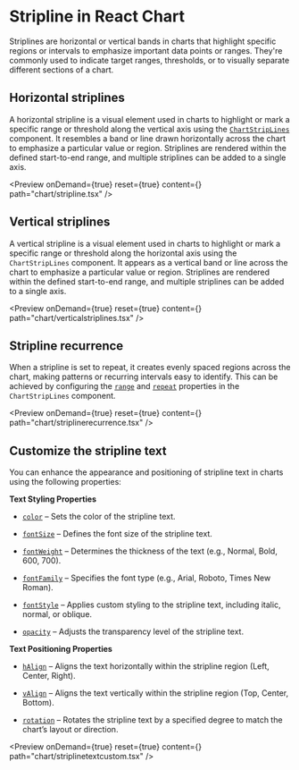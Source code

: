 
<Meta title="React Chart Stripline | Syncfusion"
  description="React Chart striplines are bands or lines across the plot area to highlight ranges, thresholds, or events."
/>

# Stripline in React Chart

Striplines are horizontal or vertical bands in charts that highlight specific regions or intervals to emphasize important data points or ranges. They're commonly used to indicate target ranges, thresholds, or to visually separate different sections of a chart.

## Horizontal striplines

A horizontal stripline is a visual element used in charts to highlight or mark a specific range or threshold along the vertical axis using the [`ChartStripLines`](https://react-api.syncfusion.com/chart/chartstriplineprops) component. It resembles a band or line drawn horizontally across the chart to emphasize a particular value or region. Striplines are rendered within the defined start-to-end range, and multiple striplines can be added to a single axis.

<Preview onDemand={true} reset={true} content={<Stripline />} path="chart/stripline.tsx" />

## Vertical striplines

A vertical stripline is a visual element used in charts to highlight or mark a specific range or threshold along the horizontal axis using the `ChartStripLines` component. It appears as a vertical band or line across the chart to emphasize a particular value or region. Striplines are rendered within the defined start-to-end range, and multiple striplines can be added to a single axis.

<Preview onDemand={true} reset={true} content={<VerticalStriplines />} path="chart/verticalstriplines.tsx" />

## Stripline recurrence

When a stripline is set to repeat, it creates evenly spaced regions across the chart, making patterns or recurring intervals easy to identify. This can be achieved by configuring the [`range`](https://react-api.syncfusion.com/chart/chartstriplineprops#range) and [`repeat`](https://react-api.syncfusion.com/chart/chartstriplineprops#repeat) properties in the `ChartStripLines` component.

<Preview onDemand={true} reset={true} content={<StriplineRecurrence />} path="chart/striplinerecurrence.tsx" />

## Customize the stripline text

You can enhance the appearance and positioning of stripline text in charts using the following properties:

**Text Styling Properties**

- [`color`](https://react-api.syncfusion.com/chart/chartfontprops#color) – Sets the color of the stripline text.

- [`fontSize`](https://react-api.syncfusion.com/chart/chartfontprops#fontsize) – Defines the font size of the stripline text.

- [`fontWeight`](https://react-api.syncfusion.com/chart/chartfontprops#fontweight) – Determines the thickness of the text (e.g., Normal, Bold, 600, 700).

- [`fontFamily`](https://react-api.syncfusion.com/chart/chartfontprops#fontfamily) – Specifies the font type (e.g., Arial, Roboto, Times New Roman).

- [`fontStyle`](https://react-api.syncfusion.com/chart/chartfontprops#fontstyle) – Applies custom styling to the stripline text, including italic, normal, or oblique.

- [`opacity`](https://react-api.syncfusion.com/chart/chartfontprops#opacity) – Adjusts the transparency level of the stripline text.

**Text Positioning Properties**

- [`hAlign`](https://react-api.syncfusion.com/chart/striplinetextprops#halign) – Aligns the text horizontally within the stripline region (Left, Center, Right).

- [`vAlign`](https://react-api.syncfusion.com/chart/striplinetextprops#valign) – Aligns the text vertically within the stripline region (Top, Center, Bottom).

- [`rotation`](https://react-api.syncfusion.com/chart/striplinetextprops#rotation) – Rotates the stripline text by a specified degree to match the chart’s layout or direction.

<Preview onDemand={true} reset={true} content={<StriplineTextCustom />} path="chart/striplinetextcustom.tsx" />
